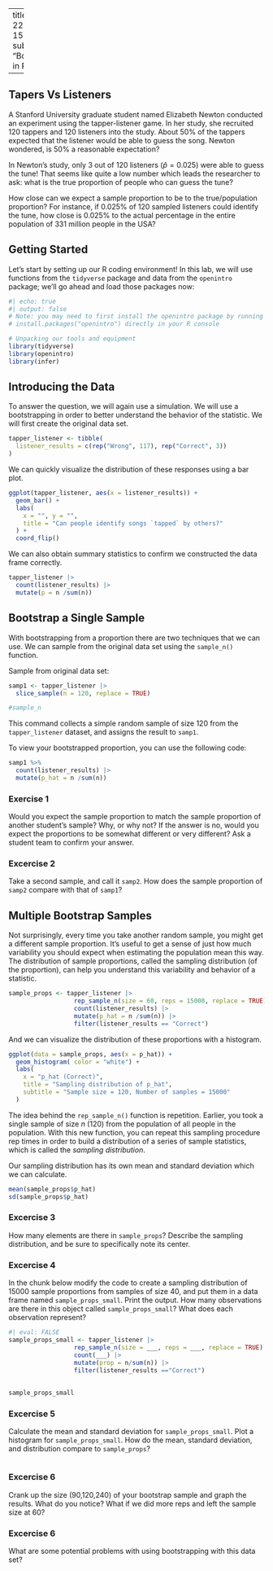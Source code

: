 
---
title: "SDS 220: Lecture 15 Handout"
subtitle: "Bootstrapping in R"

---

## Tapers Vs Listeners

A Stanford University graduate student named Elizabeth Newton conducted an experiment using the tapper-listener game. In her study, she recruited 120 tappers and 120 listeners into the study. About 50% of the tappers expected that the listener would be able to guess the song. Newton wondered, is 50% a reasonable expectation?

In Newton's study, only 3 out of 120 listeners ($\hat{p} = 0.025$) were able to guess the tune! That seems like quite a low number which leads the researcher to ask: what is the true proportion of people who can guess the tune?

How close can we expect a sample proportion to be to the true/population proportion? For instance, if 0.025% of 120 sampled listeners could identify the tune, how close is 0.025% to the actual percentage in the entire population of 331 million people in the USA?

## Getting Started

Let's start by setting up our R coding environment! In this lab, we will use functions from the `tidyverse` package and data from the `openintro` package; we'll go ahead and load those packages now:

```r
#| echo: true
#| output: false
# Note: you may need to first install the openintro package by running 
# install.packages("openintro") directly in your R console

# Unpacking our tools and equipment
library(tidyverse)
library(openintro)
library(infer)
```

## Introducing the Data

To answer the question, we will again use a simulation. We will use a bootstrapping in order to better understand the behavior of the statistic. We will first create the original data set.

```r
tapper_listener <- tibble(
  listener_results = c(rep("Wrong", 117), rep("Correct", 3))
)
```

We can quickly visualize the distribution of these responses using a bar plot.

```r
ggplot(tapper_listener, aes(x = listener_results)) +
  geom_bar() +
  labs(
    x = "", y = "",
    title = "Can people identify songs `tapped` by others?"
  ) +
  coord_flip() 
```

We can also obtain summary statistics to confirm we constructed the data frame correctly.

```r
tapper_listener |>
  count(listener_results) |>
  mutate(p = n /sum(n))
```

## Bootstrap a Single Sample

With bootstrapping from a proportion there are two techniques that we can use. We can sample from the original data set using the `sample_n()` function.

Sample from original data set:

```r
samp1 <- tapper_listener |>
  slice_sample(n = 120, replace = TRUE)

#sample_n
```

This command collects a simple random sample of size 120 from the `tapper_listener` dataset, and assigns the result to `samp1`.

To view your bootstrapped proportion, you can use the following code:

```r
samp1 %>%
  count(listener_results) |>
  mutate(p_hat = n /sum(n))
```

### Exercise 1

Would you expect the sample proportion to match the sample proportion of another student's sample? Why, or why not? If the answer is no, would you expect the proportions to be somewhat different or very different? Ask a student team to confirm your answer.

### Excercise 2

Take a second sample, and call it `samp2`. How does the sample proportion of `samp2` compare with that of `samp1`?

## Multiple Bootstrap Samples

Not surprisingly, every time you take another random sample, you might get a different sample proportion. It's useful to get a sense of just how much variability you should expect when estimating the population mean this way. The distribution of sample proportions, called the sampling distribution (of the proportion), can help you understand this variability and behavior of a statistic.

```r
sample_props <- tapper_listener |>
                  rep_sample_n(size = 60, reps = 15000, replace = TRUE) |>
                  count(listener_results) |>
                  mutate(p_hat = n /sum(n)) |>
                  filter(listener_results == "Correct")
```

And we can visualize the distribution of these proportions with a histogram.

```r
ggplot(data = sample_props, aes(x = p_hat)) +
  geom_histogram( color = "white") +
  labs(
    x = "p_hat (Correct)",
    title = "Sampling distribution of p_hat",
    subtitle = "Sample size = 120, Number of samples = 15000"
  )
```

The idea behind the `rep_sample_n()` function is repetition. Earlier, you took a single sample of size $n$ (120) from the population of all people in the population. With this new function, you can repeat this sampling procedure rep times in order to build a distribution of a series of sample statistics, which is called the *sampling distribution*.

Our sampling distribution has its own mean and standard deviation which we can calculate.

```r
mean(sample_props$p_hat)
sd(sample_props$p_hat)
```

### Excercise 3

How many elements are there in `sample_props`? Describe the sampling distribution, and be sure to specifically note its center.

### Excercise 4

In the chunk below modify the code to create a sampling distribution of 15000 sample proportions from samples of size 40, and put them in a data frame named `sample_props_small`. Print the output. How many observations are there in this object called `sample_props_small`? What does each observation represent?

```r
#| eval: FALSE
sample_props_small <- tapper_listener |>
                  rep_sample_n(size = ___, reps = ___, replace = TRUE) |>
                  count(___) |>
                  mutate(prop = n/sum(n)) |>
                  filter(listener_results =="Correct")
                  
                  
sample_props_small 
```

### Excercise 5

Calculate the mean and standard deviation for `sample_props_small`. Plot a histogram for `sample_props_small`. How do the mean, standard deviation, and distribution compare to `sample_props`?

```r


```

### Excercise 6

Crank up the size (90,120,240) of your bootstrap sample and graph the results. What do you notice? What if we did more reps and left the sample size at 60? 

### Excercise 6

What are some potential problems with using bootstrapping with this data set?
